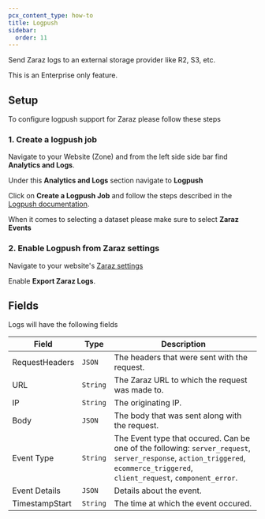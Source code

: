 ```yaml
---
pcx_content_type: how-to
title: Logpush
sidebar:
  order: 11
---
```



Send Zaraz logs to an external storage provider like R2, S3, etc.

This is an Enterprise only feature.

## Setup

To configure logpush support for Zaraz please follow these steps

### 1. Create a logpush job

Navigate to your Website (Zone) and from the left side side bar find **Analytics and Logs**.

Under this **Analytics and Logs** section navigate to **Logpush**

Click on **Create a Logpush Job** and follow the steps described in the [Logpush documentation](https://developers.cloudflare.com/logs/get-started/).

When it comes to selecting a dataset please make sure to select **Zaraz Events**

### 2. Enable Logpush from Zaraz settings

Navigate to your website's [Zaraz settings](https://dash.cloudflare.com/?to=/:account/:zone/zaraz/settings)

Enable **Export Zaraz Logs**.

## Fields

Logs will have the following fields

| Field          | Type     | Description                                                                                                                                                                    |
| -------------- | -------- | ------------------------------------------------------------------------------------------------------------------------------------------------------------------------------ |
| RequestHeaders | `JSON`   | The headers that were sent with the request.                                                                                                                                   |
| URL            | `String` | The Zaraz URL to which the request was made to.                                                                                                                                |
| IP             | `String` | The originating IP.                                                                                                                                                            |
| Body           | `JSON`   | The body that was sent along with the request.                                                                                                                                 |
| Event Type     | `String` | The Event type that occured. Can be one of the following: `server_request`, `server_response`, `action_triggered`, `ecommerce_triggered`, `client_request`, `component_error`. |
| Event Details  | `JSON`   | Details about the event.                                                                                                                                                       |
| TimestampStart | `String` | The time at which the event occured.                                                                                                                                           |
